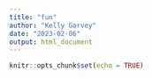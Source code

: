 ```yaml
---
title: "fun"
author: "Kelly Garvey"
date: "2023-02-06"
output: html_document
---
```


```r
knitr::opts_chunk$set(echo = TRUE)
```
